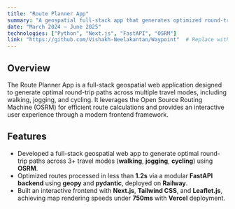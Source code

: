 ```yaml
---
title: "Route Planner App"
summary: "A geospatial full-stack app that generates optimized round-trip routes based on user preferences and travel mode."
date: "March 2024 – June 2025"
technologies: ["Python", "Next.js", "FastAPI", "OSRM"]
link: "https://github.com/Vishakh-Neelakantan/Waypoint"  # Replace with actual project URL if hosted
---
```



## Overview
The Route Planner App is a full-stack geospatial web application designed to generate optimal round-trip paths across multiple travel modes, including walking, jogging, and cycling. It leverages the Open Source Routing Machine (OSRM) for efficient route calculations and provides an interactive user experience through a modern frontend framework.

## Features
- Developed a full-stack geospatial web app to generate optimal round-trip paths across 3+ travel modes (<strong>walking</strong>, <strong>jogging</strong>, <strong>cycling</strong>) using <strong>OSRM</strong>.
- Optimized routes processed in less than <strong>1.2s</strong> via a modular <strong>FastAPI backend</strong> using <strong>geopy</strong> and <strong>pydantic</strong>, deployed on <strong>Railway</strong>.
- Built an interactive frontend with <strong>Next.js</strong>, <strong>Tailwind CSS</strong>, and <strong>Leaflet.js</strong>, achieving map rendering speeds under <strong>750ms</strong> with <strong>Vercel</strong> deployment.
